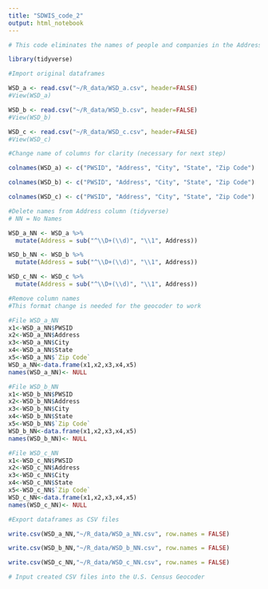 ```yaml
---
title: "SDWIS_code_2"
output: html_notebook
---
```


```r
# This code eliminates the names of people and companies in the Address column. This step improves the geocoder results.
```

```r
library(tidyverse)

#Import original dataframes

WSD_a <- read.csv("~/R_data/WSD_a.csv", header=FALSE)
#View(WSD_a)

WSD_b <- read.csv("~/R_data/WSD_b.csv", header=FALSE)
#View(WSD_b)

WSD_c <- read.csv("~/R_data/WSD_c.csv", header=FALSE)
#View(WSD_c)
```

```r
#Change name of columns for clarity (necessary for next step)

colnames(WSD_a) <- c("PWSID", "Address", "City", "State", "Zip Code")

colnames(WSD_b) <- c("PWSID", "Address", "City", "State", "Zip Code")

colnames(WSD_c) <- c("PWSID", "Address", "City", "State", "Zip Code")
```


```r
#Delete names from Address column (tidyverse)
# NN = No Names

WSD_a_NN <- WSD_a %>%
  mutate(Address = sub("^\\D+(\\d)", "\\1", Address))

WSD_b_NN <- WSD_b %>%
  mutate(Address = sub("^\\D+(\\d)", "\\1", Address))

WSD_c_NN <- WSD_c %>%
  mutate(Address = sub("^\\D+(\\d)", "\\1", Address))
```

```r
#Remove column names 
#This format change is needed for the geocoder to work

#File WSD_a_NN
x1<-WSD_a_NN$PWSID
x2<-WSD_a_NN$Address
x3<-WSD_a_NN$City
x4<-WSD_a_NN$State
x5<-WSD_a_NN$`Zip Code`
WSD_a_NN<-data.frame(x1,x2,x3,x4,x5)
names(WSD_a_NN)<- NULL

#File WSD_b_NN
x1<-WSD_b_NN$PWSID
x2<-WSD_b_NN$Address
x3<-WSD_b_NN$City
x4<-WSD_b_NN$State
x5<-WSD_b_NN$`Zip Code`
WSD_b_NN<-data.frame(x1,x2,x3,x4,x5)
names(WSD_b_NN)<- NULL

#File WSD_c_NN
x1<-WSD_c_NN$PWSID
x2<-WSD_c_NN$Address
x3<-WSD_c_NN$City
x4<-WSD_c_NN$State
x5<-WSD_c_NN$`Zip Code`
WSD_c_NN<-data.frame(x1,x2,x3,x4,x5)
names(WSD_c_NN)<- NULL
```

```r
#Export dataframes as CSV files

write.csv(WSD_a_NN,"~/R_data/WSD_a_NN.csv", row.names = FALSE)

write.csv(WSD_b_NN,"~/R_data/WSD_b_NN.csv", row.names = FALSE)

write.csv(WSD_c_NN,"~/R_data/WSD_c_NN.csv", row.names = FALSE)
```

```r
# Input created CSV files into the U.S. Census Geocoder
```







